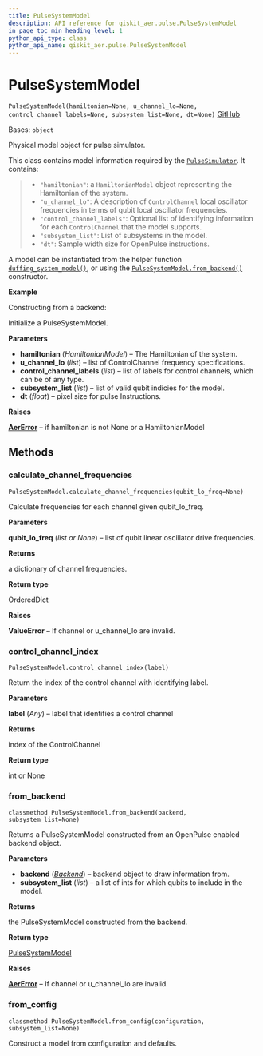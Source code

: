 ```yaml
---
title: PulseSystemModel
description: API reference for qiskit_aer.pulse.PulseSystemModel
in_page_toc_min_heading_level: 1
python_api_type: class
python_api_name: qiskit_aer.pulse.PulseSystemModel
---
```


# PulseSystemModel

<span id="qiskit_aer.pulse.PulseSystemModel" />

`PulseSystemModel(hamiltonian=None, u_channel_lo=None, control_channel_labels=None, subsystem_list=None, dt=None)` [GitHub](https://github.com/qiskit/qiskit-aer/tree/stable/0.11/qiskit_aer/pulse/system_models/pulse_system_model.py "view source code")

Bases: `object`

Physical model object for pulse simulator.

This class contains model information required by the [`PulseSimulator`](qiskit_aer.PulseSimulator "qiskit_aer.PulseSimulator"). It contains:

> *   `"hamiltonian"`: a `HamiltonianModel` object representing the Hamiltonian of the system.
> *   `"u_channel_lo"`: A description of `ControlChannel` local oscillator frequencies in terms of qubit local oscillator frequencies.
> *   `"control_channel_labels"`: Optional list of identifying information for each `ControlChannel` that the model supports.
> *   `"subsystem_list"`: List of subsystems in the model.
> *   `"dt"`: Sample width size for OpenPulse instructions.

A model can be instantiated from the helper function [`duffing_system_model()`](qiskit_aer.pulse.duffing_system_model "qiskit_aer.pulse.duffing_system_model"), or using the [`PulseSystemModel.from_backend()`](qiskit_aer.pulse.PulseSystemModel#from_backend "qiskit_aer.pulse.PulseSystemModel.from_backend") constructor.

**Example**

Constructing from a backend:

Initialize a PulseSystemModel.

**Parameters**

*   **hamiltonian** (*HamiltonianModel*) – The Hamiltonian of the system.
*   **u\_channel\_lo** (*list*) – list of ControlChannel frequency specifications.
*   **control\_channel\_labels** (*list*) – list of labels for control channels, which can be of any type.
*   **subsystem\_list** (*list*) – list of valid qubit indicies for the model.
*   **dt** (*float*) – pixel size for pulse Instructions.

**Raises**

[**AerError**](qiskit_aer.AerError "qiskit_aer.AerError") – if hamiltonian is not None or a HamiltonianModel

## Methods

### calculate\_channel\_frequencies

<span id="qiskit_aer.pulse.PulseSystemModel.calculate_channel_frequencies" />

`PulseSystemModel.calculate_channel_frequencies(qubit_lo_freq=None)`

Calculate frequencies for each channel given qubit\_lo\_freq.

**Parameters**

**qubit\_lo\_freq** (*list or None*) – list of qubit linear oscillator drive frequencies.

**Returns**

a dictionary of channel frequencies.

**Return type**

OrderedDict

**Raises**

**ValueError** – If channel or u\_channel\_lo are invalid.

### control\_channel\_index

<span id="qiskit_aer.pulse.PulseSystemModel.control_channel_index" />

`PulseSystemModel.control_channel_index(label)`

Return the index of the control channel with identifying label.

**Parameters**

**label** (*Any*) – label that identifies a control channel

**Returns**

index of the ControlChannel

**Return type**

int or None

### from\_backend

<span id="qiskit_aer.pulse.PulseSystemModel.from_backend" />

`classmethod PulseSystemModel.from_backend(backend, subsystem_list=None)`

Returns a PulseSystemModel constructed from an OpenPulse enabled backend object.

**Parameters**

*   **backend** ([*Backend*](qiskit.providers.Backend "qiskit.providers.Backend")) – backend object to draw information from.
*   **subsystem\_list** (*list*) – a list of ints for which qubits to include in the model.

**Returns**

the PulseSystemModel constructed from the backend.

**Return type**

[PulseSystemModel](qiskit_aer.pulse.PulseSystemModel "qiskit_aer.pulse.PulseSystemModel")

**Raises**

[**AerError**](qiskit_aer.AerError "qiskit_aer.AerError") – If channel or u\_channel\_lo are invalid.

### from\_config

<span id="qiskit_aer.pulse.PulseSystemModel.from_config" />

`classmethod PulseSystemModel.from_config(configuration, subsystem_list=None)`

Construct a model from configuration and defaults.

